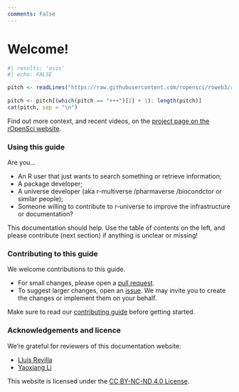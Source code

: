```yaml
---
comments: False
---
```


# Welcome! {.unnumbered}

```r
#| results: 'asis'
#| echo: FALSE

pitch <- readLines("https://raw.githubusercontent.com/ropensci/roweb3/refs/heads/main/content/r-universe/_index.md")
  
pitch <- pitch[(which(pitch == "+++")[2] + 1): length(pitch)]
cat(pitch, sep = "\n")

```

Find out more context, and recent videos, on the [project page on the rOpenSci website](https://ropensci.org/r-universe). 

### Using this guide {.unnumbered}

Are you...

- An R user that just wants to search something or retrieve information;
- A package developer;
- A universe developer (aka r-multiverse /pharmaverse /biocondctor or similar people); 
- Someone willing to contribute to r-universe to improve the infrastructure or documentation?

This documentation should help. 
Use the table of contents on the left, and please contribute (next section) if anything is unclear or missing!

### Contributing to this guide {.unnumbered}

We welcome contributions to this guide.

- For small changes, please open a [pull request](https://github.com/r-universe-org/docs).
- To suggest larger changes, open an [issue](https://github.com/r-universe-org/docs/issues?q=sort%3Aupdated-desc+is%3Aissue+is%3Aopen). We may invite you to create the changes or implement them on your behalf.

Make sure to read our [contributing guide](https://github.com/r-universe-org/docs/blob/main/.github/CONTRIBUTING.md) before getting started.

### Acknowledgements and licence {.unnumbered}

We're grateful for reviewers of this documentation website:

- [Lluís Revilla](https://github.com/llrs)
- [Yaoxiang Li](https://github.com/YaoxiangLi)

This website is licensed under the [CC BY-NC-ND 4.0 License](https://creativecommons.org/licenses/by-nc-nd/4.0/).
